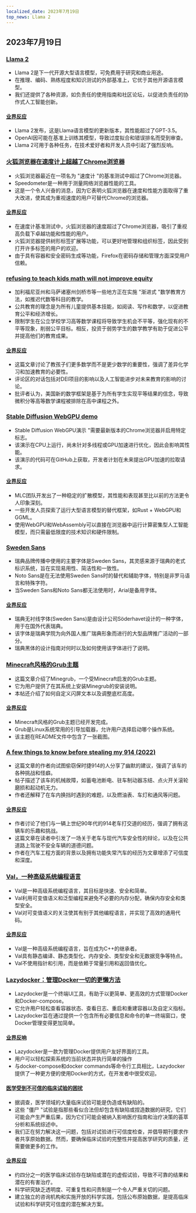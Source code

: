 ```yaml
---
localized_date: 2023年7月19日
top_news: Llama 2
---
```


## 2023年7月19日

### [Llama 2](https://ai.meta.com/llama/)

- Llama 2是下一代开源大型语言模型，可免费用于研究和商业用途。
- 在推理、编码、熟练程度和知识测试的外部基准上，它优于其他开源语言模型。
- 我们还提供了各种资源，如负责任的使用指南和社区论坛，以促进负责任的协作式人工智能创新。

#### [业界反应](http://news.ycombinator.com/item?id=36774627)

- Llama 2发布，这是Llama语言模型的更新版本，其性能超过了GPT-3.5。
- OpenAI因可能在基准上训练其模型，导致过度拟合和错误排名而受到审查。
- Llama 2可用于各种任务，在技术爱好者和开发人员中引起了强烈反响。

### [火狐浏览器在速度计上超越了Chrome浏览器](https://treeherder.mozilla.org/perfherder/graphs?timerange=31536000&series=mozilla-central,3735773,1,13&series=mozilla-central,3412459,1,13)

- 火狐浏览器最近在一项名为 "速度计 "的基准测试中超过了Chrome浏览器。
- Speedometer是一种用于测量网络浏览器性能的工具。
- 这是一个令人兴奋的消息，因为它表明火狐浏览器在速度和性能方面取得了重大改进，使其成为重视速度的用户可替代Chrome的浏览器。

#### [业界反应](http://news.ycombinator.com/item?id=36770883)

- 在速度计基准测试中，火狐浏览器的速度超过了Chrome浏览器，吸引了重视高负载下卓越功能和性能的用户。
- 火狐浏览器提供树形标签扩展等功能，可以更好地管理和组织标签，因此受到打开许多标签的用户的欢迎。
- 由于具有容器和安全密码生成等功能，Firefox在密码存储和管理方面深受用户信赖。

### [refusing to teach kids math will not improve equity](https://www.noahpinion.blog/p/refusing-to-teach-kids-math-will)

- 加利福尼亚州和马萨诸塞州剑桥市等一些地方正在实施 "渐进式 "数学教育方法，如推迟代数等科目的教学。
- 公共教育的理念是为所有儿童提供基本技能，如阅读、写作和数学，以促进教育公平和经济增长。
- 限制学生在公立学校学习高等数学课程将导致学生机会不平等，强化现有的不平等现象，削弱公平目标。相反，投资于弱势学生的数学教学有助于促进公平并提高他们的教育成果。

#### [业界反应](http://news.ycombinator.com/item?id=36774940)

- 这篇文章讨论了教孩子们更多数学而不是更少数学的重要性，强调了差异化学习和加速教育的必要性。
- 评论区的对话包括对DEI项目的影响以及人工智能进步对未来教育的影响的讨论。
- 批评者认为，美国新的数学框架是基于为所有学生实现平等结果的信念，导致微积分等高等数学课程被排除在高中课程之外。

### [Stable Diffusion WebGPU demo](https://islamov.ai/stable-diffusion-webgpu/)

- Stable Diffusion WebGPU演示 "需要最新版本的Chrome浏览器并启用特定标志。
- 该演示在CPU上运行，尚未针对多线程或GPU加速进行优化，因此会影响其性能。
- 该演示的代码可在GitHub上获取，开发者计划在未来提出GPU加速的拉取请求。

#### [业界反应](http://news.ycombinator.com/item?id=36766523)

- MLC团队开发出了一种稳定的扩散模型，其性能和表现甚至比以前的方法更令人印象深刻。
- 一些开发人员探索了运行大型语言模型的替代框架，如Rust + WebGPU和GGML。
- 使用WebGPU和WebAssembly可以直接在浏览器中运行计算密集型人工智能模型，而只需最低限度的技术知识和硬件限制。

### [Sweden Sans](https://identity.sweden.se/en/design-elements/typography)

- 瑞典品牌传播中使用的主要字体是Sweden Sans，其灵感来源于瑞典的老式标识系统，旨在实现易用性、简洁性和一致性。
- Noto Sans是在无法使用Sweden Sans时的替代和辅助字体，特别是非罗马语言和特殊字符。
- 当Sweden Sans和Noto Sans都无法使用时，Arial是备用字体。

#### [业界反应](http://news.ycombinator.com/item?id=36775398)

- 瑞典无衬线字体(Sweden Sans)是由设计公司Söderhavet设计的一种字体，用于在国外代表瑞典。
- 该字体是瑞典学院为向外国人推广瑞典形象而进行的大型品牌推广活动的一部分。
- 瑞典黑体的设计指南对何时以及如何使用该字体进行了说明。

### [Minecraft风格的Grub主题](https://github.com/Lxtharia/minegrub-theme)

- 这篇文章介绍了Minegrub，一个受Minecraft启发的Grub主题。
- 它为用户提供了在其系统上安装Minegrub的安装说明。
- 本帖还介绍了如何自定义闪屏文本以及调整底栏高度。

#### [业界反应](http://news.ycombinator.com/item?id=36771980)

- Minecraft风格的Grub主题已经开发完成。
- Grub是Linux系统常用的引导加载器，允许用户选择启动哪个操作系统。
- 该主题在README文件中包含了一张截图。

### [A few things to know before stealing my 914 (2022)](https://www.hagerty.com/media/advice/a-few-things-to-know-before-you-steal-my-914/)

- 这篇文章的作者向试图偷窃保时捷914的人分享了幽默的建议，强调了该车的各种挑战和怪癖。
- 帖子描述了该车的机械故障，如蓄电池断电、驻车制动器冻结、点火开关滚轮磨损和起动机无力。
- 作者还解释了在车内换挡时遇到的难题，以及燃油表、车灯和通风等问题。

#### [业界反应](http://news.ycombinator.com/item?id=36767092)

- 作者讨论了他们与一辆上世纪90年代的914老车打交道的经历，强调了拥有这辆车的乐趣和挑战。
- 这篇文章在读者中引发了一场关于老车与现代汽车安全性的辩论，以及在公共道路上驾驶不安全车辆的道德问题。
- 作者在汽车工程方面的背景以及拥有功能失常汽车的经历为文章增添了可信度和深度。

### [Val，一种高级系统编程语言](https://www.val-lang.dev/)

- Val是一种高级系统编程语言，其目标是快速、安全和简单。
- Val利用可变值语义和泛型编程来避免不必要的内存分配，确保内存安全和类型安全。
- Val对可变值语义的关注使其有别于其他编程语言，并实现了高效的通用代码。

#### [业界反应](http://news.ycombinator.com/item?id=36778566)

- Val是一种高级系统编程语言，旨在成为C++的继承者。
- Val具有静态编译、静态类型化、内存安全、类型安全和无数据竞争等特点。
- Val不使用指针和引用，而是依赖于常量引用和返回值优化。

### [Lazydocker：管理Docker一切的更懒方法](https://github.com/jesseduffield/lazydocker)

- Lazydocker是一个终端UI工具，有助于以更简单、更高效的方式管理Docker和Docker-compose。
- 它允许用户轻松查看容器状态、查看日志、重启和重建容器以及自定义指标。
- Lazydocker旨在通过提供一个包含所有必要信息和命令的单一终端窗口，使Docker管理变得更加简单。

#### [业界反响](http://news.ycombinator.com/item?id=36778905)

- Lazydocker是一款为管理Docker提供用户友好界面的工具。
- 用户可以轻松探索系统的当前状态并执行简单的操作
- 与docker-compose和docker commands等命令行工具相比，Lazydocker提供了一种更方便的使用Docker的方式，在开发者中很受欢迎。

#### [医学受到不可信的临床试验的困扰](https://www.nature.com/articles/d41586-023-02299-w)

- 据调查，医学领域的大量临床试验可能是伪造或有缺陷的。
- 这些 "僵尸 "试验是指那些看似合法但却包含有缺陷或捏造数据的研究，它们可能会产生严重后果，因为它们可能会被纳入影响医疗指南和治疗决策的荟萃分析和系统综述中。
- 我们正在努力解决这一问题，包括对试验进行可信度检查，并倡导期刊要求作者共享原始数据。然而，要确保临床试验的完整性并提高医学研究的质量，还需要做更多的工作。

#### [业界反应](http://news.ycombinator.com/item?id=36770624)

- 约四分之一的医学临床试验存在缺陷或潜在的虚假试验，导致不可靠的结果和潜在的有害治疗。
- 科学研究缺乏透明度、可重复性和问责制是一个令人严重关切的问题。
- 建立独立的咨询机构和实施开放的科学实践，包括公布原始数据，是提高临床试验和科学研究可信度的潜在解决方案。
